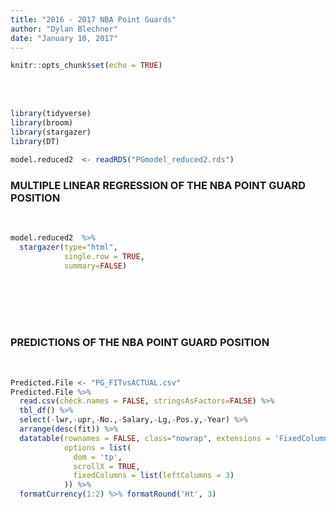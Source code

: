 ```yaml
---
title: "2016 - 2017 NBA Point Guards"
author: "Dylan Blechner"
date: "January 10, 2017"
---
```


```r
knitr::opts_chunk$set(echo = TRUE)
```
<br><br>

```r
library(tidyverse)
library(broom)
library(stargazer)
library(DT)
```

```r
model.reduced2  <- readRDS("PGmodel_reduced2.rds")
```

### MULTIPLE LINEAR REGRESSION OF THE NBA POINT GUARD POSITION
<br>

```r
model.reduced2  %>%
  stargazer(type="html", 
            single.row = TRUE,
            summary=FALSE)
```
<br><br>
<br><br>


### PREDICTIONS OF THE NBA POINT GUARD POSITION
<br>
```r
Predicted.File <- "PG_FITvsACTUAL.csv"
Predicted.File %>%
  read.csv(check.names = FALSE, stringsAsFactors=FALSE) %>%
  tbl_df() %>%
  select(-lwr,-upr,-No.,-Salary,-Lg,-Pos.y,-Year) %>%
  arrange(desc(fit)) %>%
  datatable(rownames = FALSE, class="nowrap", extensions = 'FixedColumns',
            options = list(
              dom = 'tp',
              scrollX = TRUE,
              fixedColumns = list(leftColumns = 3)
            )) %>% 
  formatCurrency(1:2) %>% formatRound('Ht', 3)


```

<br>
<br>
